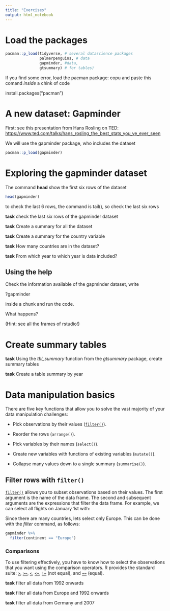 ```yaml
---
title: "Exercises"
output: html_notebook
---
```


# Load the packages

```r
pacman::p_load(tidyverse, # several datascience packages
               palmerpenguins, # data
               gapminder, #data,
               gtsummary) # for tables) 
```

If you find some error, load the pacman package: copu and paste this comand *inside* a chink of code

install.packages("pacman")

# A new dataset: Gapminder

First: see this presentation from Hans Rosling on TED: <https://www.ted.com/talks/hans_rosling_the_best_stats_you_ve_ever_seen>

We will use the gapminder package, who includes the dataset

```r
pacman::p_load(gapminder)
```

# Exploring the gapminder dataset

The command **head** show the first six rows of the dataset

```r
head(gapminder)
```

to check the last 6 rows, the command is tail(), so check the last six rows

**task** check the last six rows of the gapminder dataset

**task** Create a summary for all the dataset

**task** Create a summary for the country variable

**task** How many countries are in the dataset?

**task** From which year to which year is data included?

## Using the help

Check the information available of the gapminder dataset, write

?gapminder

inside a chunk and run the code.

What happens?

(Hint: see all the frames of rstudio!)

# Create summary tables

**task** Using the *tbl_summary* function from the *gtsummary* package, create summary tables

**task** Create a table summary by year

# Data manipulation basics

There are five key functions that allow you to solve the vast majority of your data manipulation challenges:

-   Pick observations by their values ([`filter()`](https://rdrr.io/r/stats/filter.html)).

-   Reorder the rows (`arrange()`).

-   Pick variables by their names (`select()`).

-   Create new variables with functions of existing variables (`mutate()`).

-   Collapse many values down to a single summary (`summarise()`).

## **Filter rows with `filter()`**

[`filter()`](https://rdrr.io/r/stats/filter.html) allows you to subset observations based on their values. The first argument is the name of the data frame. The second and subsequent arguments are the expressions that filter the data frame. For example, we can select all flights on January 1st with:

Since there are many countries, lets select only Europe. This can be done with the *filter* command, as follows:

```r
gapminder %>% 
  filter(continent == "Europe")
```

### **Comparisons**

To use filtering effectively, you have to know how to select the observations that you want using the comparison operators. R provides the standard suite: [`>`](https://rdrr.io/r/base/Comparison.html), [`>=`](https://rdrr.io/r/base/Comparison.html), [`<`](https://rdrr.io/r/base/Comparison.html), [`<=`](https://rdrr.io/r/base/Comparison.html), [`!=`](https://rdrr.io/r/base/Comparison.html) (not equal), and [`==`](https://rdrr.io/r/base/Comparison.html) (equal).

**task** filter all data from 1992 onwards

**task** filter all data from Europe and 1992 onwards

**task** filter all data from Germany and 2007
